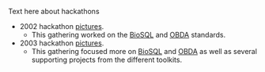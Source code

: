 Text here about hackathons

* 2002 hackathon [http://gallery.open-bio.org/gallery2/v/hackathon2002/ pictures].
** This gathering worked on the [[BioSQL]] and [[bp:OBDA|OBDA]] standards.
* 2003 hackathon [http://gallery.open-bio.org/gallery2/v/2003hackathon/ pictures].
** This gathering focused more on [[BioSQL]] and [[bp:OBDA|OBDA]] as well as several supporting projects from the different toolkits.